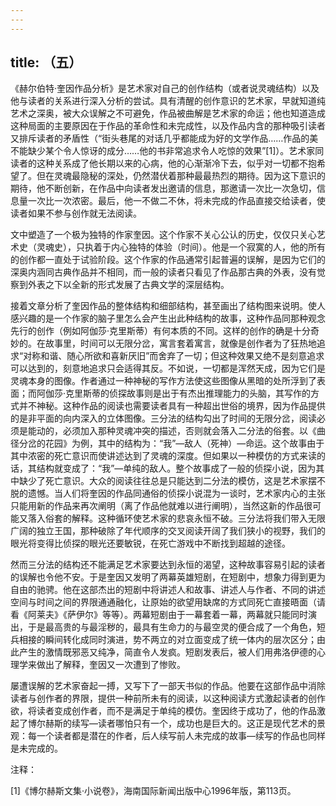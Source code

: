 ```yaml
---
---
---
```

title: （五）
---




《赫尔伯特·奎因作品分析》是艺术家对自己的创作结构（或者说灵魂结构）以及他与读者的关系进行深入分析的尝试。具有清醒的创作意识的艺术家，早就知道纯艺术之深奥，被大众误解之不可避免，作品被曲解是艺术家的命运；他也知道造成这种局面的主要原因在于作品的革命性和未完成性，以及作品内含的那种吸引读者又排斥读者的矛盾性（“街头巷尾的对话几乎都能成为好的文学作品……作品的美不能缺少某个令人惊讶的成分……他的书非常追求令人吃惊的效果”[1]）。艺术家同读者的这种关系成了他长期以来的心病，他的心渐渐冷下去，似乎对一切都不抱希望了。但在灵魂最隐秘的深处，仍然潜伏着那种最最热烈的期待。因为这下意识的期待，他不断创新，在作品中向读者发出邀请的信息，那邀请一次比一次急切，信息量一次比一次浓密。最后，他一不做二不休，将未完成的作品直接交给读者，使读者如果不参与创作就无法阅读。

文中塑造了一个极为独特的作家奎因。这个作家不关心公认的历史，仅仅只关心艺术史（灵魂史），只执着于内心独特的体验（时间）。他是一个寂寞的人，他的所有的创作都一直处于试验阶段。这个作家的作品通常引起普遍的误解，是因为它们的深奥内涵同古典作品并不相同，而一般的读者只看见了作品那古典的外表，没有觉察到外表之下以全新的形式发展了古典文学的深层结构。

接着文章分析了奎因作品的整体结构和细部结构，甚至画出了结构图来说明。使人感兴趣的是一个作家的脑子里怎么会产生出此种结构的故事，这种作品同那种观念先行的创作（例如阿伽莎·克里斯蒂）有何本质的不同。这样的创作的确是十分奇妙的。在故事里，时间可以无限分岔，寓言套着寓言，就像是创作者为了狂热地追求“对称和谐、随心所欲和喜新厌旧”而舍弃了一切；但这种效果又绝不是刻意追求可以达到的，刻意地追求只会适得其反。不如说，一切都是浑然天成，因为它们是灵魂本身的图像。作者通过一种神秘的写作方法使这些图像从黑暗的处所浮到了表面；而阿伽莎·克里斯蒂的侦探故事则是出于有杰出推理能力的头脑，其写作的方式并不神秘。这种作品的阅读也需要读者具有一种超出世俗的境界，因为作品提供的是非平面的向内深入的立体图像。三分法的结构勾出了时间的无限分岔，阅读必须是能动的，必须加入那种灵魂冲突的描述，否则就会落入二分法的俗套。以《曲径分岔的花园》为例，其中的结构为：“我”—敌人（死神）—命运。这个故事由于其中浓密的死亡意识而使讲述达到了灵魂的深度。但如果以一种模仿的方式来读的话，其结构就变成了：“我”—单纯的敌人。整个故事成了一般的侦探小说，因为其中缺少了死亡意识。大众的阅读往往总是只能达到二分法的模仿，这是艺术家摆不脱的遗憾。当人们将奎因的作品同通俗的侦探小说混为一谈时，艺术家内心的主张只能用新的作品来再次阐明（离了作品他就难以进行阐明），当然这新的作品很可能又落入俗套的解释。这种循环使艺术家的悲哀永恒不破。三分法将我们带入无限广阔的独立王国，那种破除了年代顺序的交叉阅读开阔了我们狭小的视野，我们的眼光将变得比侦探的眼光还要敏锐，在死亡游戏中不断找到超越的途径。

然而三分法的结构还不能满足艺术家要达到永恒的渴望，这种故事容易引起的读者的误解也令他不安。于是奎因又发明了两幕英雄短剧，在短剧中，想象力得到更为自由的驰骋。他在这部杰出的短剧中将讲述人和故事、讲述人与作者、不同的讲述空间与时间之间的界限通通融化，让原始的欲望用缺席的方式同死亡直接晤面（请看《阿莱夫》《萨伊尔》等等）。两幕短剧由于一幕套着一幕，两幕就只能同时演出，于是最高贵的与最淫秽的，最具有生命力的与最空灵的便合成了一个角色，短兵相接的瞬间转化成同时演进，势不两立的对立面变成了统一体内的层次区分；由此产生的激情既邪恶又纯净，简直令人发疯。短剧发表后，被人们用弗洛伊德的心理学来做出了解释，奎因又一次遭到了惨败。

屡遭误解的艺术家奋起一搏，又写下了一部天书似的作品。他要在这部作品中消除读者与创作者的界限，提供一种前所未有的阅读，以这种阅读方式激起读者的创作欲，将读者变成创作者，而不是满足于单纯的模仿。奎因终于成功了，他的作品激起了博尔赫斯的续写—读者哪怕只有一个，成功也是巨大的。这正是现代艺术的景观：每一个读者都是潜在的作者，后人续写前人未完成的故事—续写的作品也同样是未完成的。

注释：

[1]《博尔赫斯文集·小说卷》，海南国际新闻出版中心1996年版，第113页。